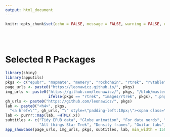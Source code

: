 ```yaml
---
output: html_document
---
```


```r
knitr::opts_chunk$set(echo = FALSE, message = FALSE, warning = FALSE, error = FALSE, tidy = TRUE)
```

<br><br>

# Selected R Packages

```r
library(shiny)
library(apputils)
pkgs <- c("epubr", "mapmate", "memery", "rockchain", "rtrek", "rvtable", "tabr", "trekfont")
page_urls <- paste0("https://leonawicz.github.io/", pkgs)
img_urls <- paste0("https://github.com/leonawicz/", pkgs, "/blob/master/data-raw/", 
                   ifelse(pkgs == "rtrek", "images/rtrek", pkgs), ".png?raw=true")
gh_urls <- paste0("https://github.com/leonawicz/", pkgs)
lab <- paste0("<h4>", pkgs,
  "<a href=\"", gh_urls, "\" style=\"padding-left:10px;\"><span class=\"fa fa-github fa-lg\"></span></a></h4>")
lab <- purrr::map(lab, ~HTML(.x))
subtitles <- c("Tidy EPUB data", "Globe animation", "For data nerds", "Blockchain in R", 
               "All things Star Trek", "Density frames", "Guitar tabs", "Star Trek fonts")
app_showcase(page_urls, img_urls, pkgs, subtitles, lab, min_width = 150, max_width = 150, img_style = "padding:5px;", new_window = FALSE)
```
